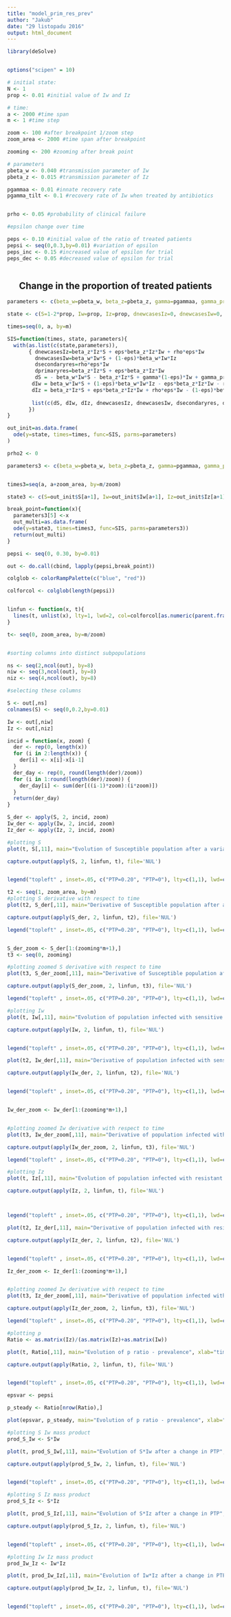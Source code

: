 ```yaml
---
title: "model_prim_res_prev"
author: "Jakub"
date: "29 listopadu 2016"
output: html_document
---
```


```r
library(deSolve)


options("scipen" = 10)

# initial state:
N <- 1
prop <- 0.01 #initial value of Iw and Iz

# time:
a <- 2000 #time span
m <- 1 #time step

zoom <- 100 #after breakpoint 1/zoom step
zoom_area <- 2000 #time span after breakpoint

zooming <- 200 #zooming after break point

# parameters
pbeta_w <- 0.040 #transmission parameter of Iw
pbeta_z <- 0.015 #transmission parameter of Iz

pgammaa <- 0.01 #innate recovery rate
pgamma_tilt <- 0.1 #recovery rate of Iw when treated by antibiotics


prho <- 0.05 #probability of clinical failure

#epsilon change over time

peps <- 0.10 #initial value of the ratio of treated patients
pepsi <- seq(0,0.3,by=0.01) #variation of epsilon
peps_inc <- 0.15 #increased value of epsilon for trial
peps_dec <- 0.05 #decreased value of epsilon for trial



```



<center> <h2> Change in the proportion of treated patients </h2> </center>

 
 
 
```r
parameters <- c(beta_w=pbeta_w, beta_z=pbeta_z, gamma=pgammaa, gamma_prim=pgamma_tilt, eps=peps, rho=prho)

state <- c(S=1-2*prop, Iw=prop, Iz=prop, dnewcasesIz=0, dnewcasesIw=0, dsecondaryres=0, dprimaryres=0)

times=seq(0, a, by=m)

SIS=function(times, state, parameters){
  with(as.list(c(state,parameters)),
       { dnewcasesIz=beta_z*Iz*S + eps*beta_z*Iz*Iw + rho*eps*Iw
         dnewcasesIw=beta_w*Iw*S + (1-eps)*beta_w*Iw*Iz
         dsecondaryres=rho*eps*Iw
         dprimaryres=beta_z*Iz*S + eps*beta_z*Iz*Iw
         dS = - beta_w*Iw*S - beta_z*Iz*S + gamma*(1-eps)*Iw + gamma_prim*eps*Iw + gamma*Iz
        dIw = beta_w*Iw*S + (1-eps)*beta_w*Iw*Iz - eps*beta_z*Iz*Iw - rho*eps*Iw - gamma*(1-eps)*Iw - gamma_prim*eps*Iw
        dIz = beta_z*Iz*S + eps*beta_z*Iz*Iw + rho*eps*Iw - (1-eps)*beta_w*Iw*Iz - gamma*Iz
        
        list(c(dS, dIw, dIz, dnewcasesIz, dnewcasesIw, dsecondaryres, dprimaryres))
       })
}

out_init=as.data.frame(
  ode(y=state, times=times, func=SIS, parms=parameters)
)

```

```r
prho2 <- 0

parameters3 <- c(beta_w=pbeta_w, beta_z=pbeta_z, gamma=pgammaa, gamma_prim=pgamma_tilt, eps=peps_dec, rho=prho2)


times3=seq(a, a+zoom_area, by=m/zoom)

state3 <- c(S=out_init$S[a+1], Iw=out_init$Iw[a+1], Iz=out_init$Iz[a+1], Iwz=out_init$Iwz[a+1], dnewcasesIz=0, dnewcasesIw=0, dsecondaryres=0, dprimaryres=0)

break_point=function(x){
  parameters3[5] <-x
  out_multi=as.data.frame(
  ode(y=state3, times=times3, func=SIS, parms=parameters3))
  return(out_multi)
}

pepsi <- seq(0, 0.30, by=0.01)

out <- do.call(cbind, lapply(pepsi,break_point))

```


```r

colglob <- colorRampPalette(c("blue", "red"))

colforcol <- colglob(length(pepsi))


linfun <- function(x, t){
  lines(t, unlist(x), lty=1, lwd=2, col=colforcol[as.numeric(parent.frame()$i)])
}

```

```r

t<- seq(0, zoom_area, by=m/zoom)


#sorting columns into distinct subpopulations

ns <- seq(2,ncol(out), by=8)
niw <- seq(3,ncol(out), by=8)
niz <- seq(4,ncol(out), by=8)

#selecting these columns

S <- out[,ns]
colnames(S) <- seq(0,0.2,by=0.01)

Iw <- out[,niw]
Iz <- out[,niz]


```

```r
incid = function(x, zoom) {
  der <- rep(0, length(x))
  for (i in 2:length(x)) {
    der[i] <- x[i]-x[i-1]
  }
  der_day <- rep(0, round(length(der)/zoom))
  for (i in 1:round(length(der)/zoom)) {
    der_day[i] <- sum(der[((i-1)*zoom):(i*zoom)])
  }
  return(der_day)
}


```

```r

S_der <- apply(S, 2, incid, zoom)
Iw_der <- apply(Iw, 2, incid, zoom)
Iz_der <- apply(Iz, 2, incid, zoom)


```

```r
#plotting S
plot(t, S[,11], main="Evolution of Susceptible population after a variation of  PTP", xlab="time (steps)", ylab="S ratio", ylim=c(0,1), lty=1, lwd=2, type="l")

capture.output(apply(S, 2, linfun, t), file='NUL')


legend("topleft" , inset=.05, c("PTP=0.20", "PTP=0"), lty=c(1,1), lwd=c(2,2), col=c("red", "blue"))

t2 <- seq(1, zoom_area, by=m)
#plotting S derivative with respect to time
plot(t2, S_der[,11], main="Derivative of Susceptible population after a variation of  PTP", xlab="time (steps)", ylab="S ratio derivative", ylim=c(-0.005,0.005), lty=1, lwd=2, type="l")

capture.output(apply(S_der, 2, linfun, t2), file='NUL')

legend("topleft" , inset=.05, c("PTP=0.20", "PTP=0"), lty=c(1,1), lwd=c(2,2), col=c("red", "blue"))


S_der_zoom <- S_der[1:(zooming*m+1),]
t3 <- seq(0, zooming)

#plotting zoomed S derivative with respect to time
plot(t3, S_der_zoom[,11], main="Derivative of Susceptible population after a variation of  PTP", xlab="time (steps)", ylab="S ratio derivative", ylim=c(-0.005,0.005), lty=1, lwd=2, type="l")

capture.output(apply(S_der_zoom, 2, linfun, t3), file='NUL')

legend("topleft" , inset=.05, c("PTP=0.20", "PTP=0"), lty=c(1,1), lwd=c(2,2), col=c("red", "blue"))
```

```r

#plotting Iw
plot(t, Iw[,11], main="Evolution of population infected with sensitive strain after a variation of  PTP", xlab="time (steps)", ylab="Iw ratio", ylim=c(0,1), lty=1, lwd=2, type="l")

capture.output(apply(Iw, 2, linfun, t), file='NUL')


legend("topleft" , inset=.05, c("PTP=0.20", "PTP=0"), lty=c(1,1), lwd=c(2,2), col=c("red", "blue"))

plot(t2, Iw_der[,11], main="Derivative of population infected with sensitive strain after a variation of  PTP", xlab="time (steps)", ylab="Iw ratio derivative", ylim=c(-0.005,0.005), lty=1, lwd=2, type="l")

capture.output(apply(Iw_der, 2, linfun, t2), file='NUL')


legend("topleft" , inset=.05, c("PTP=0.20", "PTP=0"), lty=c(1,1), lwd=c(2,2), col=c("red", "blue"))


Iw_der_zoom <- Iw_der[1:(zooming*m+1),]


#plotting zoomed Iw derivative with respect to time
plot(t3, Iw_der_zoom[,11], main="Derivative of population infected with sensitive strain after a variation of  PTP", xlab="time (steps)", ylab="Iw ratio derivative", ylim=c(-0.005,0.005), lty=1, lwd=2, type="l")

capture.output(apply(Iw_der_zoom, 2, linfun, t3), file='NUL')

legend("topleft" , inset=.05, c("PTP=0.20", "PTP=0"), lty=c(1,1), lwd=c(2,2), col=c("red", "blue"))
```

```r

#plotting Iz
plot(t, Iz[,11], main="Evolution of population infected with resistant strain after a variation of  PTP", xlab="time (steps)", ylab="Iz ratio", ylim=c(0,1), lty=1, lwd=2, type="l")

capture.output(apply(Iz, 2, linfun, t), file='NUL')



legend("topleft" , inset=.05, c("PTP=0.20", "PTP=0"), lty=c(1,1), lwd=c(2,2), col=c("red", "blue"))

plot(t2, Iz_der[,11], main="Derivative of population infected with resistant strain after a variation of  PTP", xlab="time (steps)", ylab="Iz ratio derivative", ylim=c(-0.005,0.005), lty=1, lwd=2, type="l")

capture.output(apply(Iz_der, 2, linfun, t2), file='NUL')


legend("topleft" , inset=.05, c("PTP=0.20", "PTP=0"), lty=c(1,1), lwd=c(2,2), col=c("red", "blue"))

Iz_der_zoom <- Iz_der[1:(zooming*m+1),]


#plotting zoomed Iw derivative with respect to time
plot(t3, Iz_der_zoom[,11], main="Derivative of population infected with resistant strain after a variation of  PTP", xlab="time (steps)", ylab="Iz ratio derivative", ylim=c(-0.005,0.005), lty=1, lwd=2, type="l")

capture.output(apply(Iz_der_zoom, 2, linfun, t3), file='NUL')

legend("topleft" , inset=.05, c("PTP=0.20", "PTP=0"), lty=c(1,1), lwd=c(2,2), col=c("red", "blue"))

```


```r

#plotting p
Ratio <- as.matrix(Iz)/(as.matrix(Iz)+as.matrix(Iw))

plot(t, Ratio[,11], main="Evolution of p ratio - prevalence", xlab="time (steps)", ylab="p", ylim=c(0,1), lty=1, lwd=2, type="l")

capture.output(apply(Ratio, 2, linfun, t), file='NUL')


legend("topleft" , inset=.05, c("PTP=0.20", "PTP=0"), lty=c(1,1), lwd=c(2,2), col=c("red", "blue"))

epsvar <- pepsi

p_steady <- Ratio[nrow(Ratio),]

plot(epsvar, p_steady, main="Evolution of p ratio - prevalence", xlab="PTP", ylab="p", ylim=c(0,1), lty=1, lwd=2, type="l")


```


```r

#plotting S Iw mass product
prod_S_Iw <- S*Iw

plot(t, prod_S_Iw[,11], main="Evolution of S*Iw after a change in PTP", xlab="time (steps)", ylab="S*Iw", ylim=c(0,0.3), lty=1, lwd=2, type="l")

capture.output(apply(prod_S_Iw, 2, linfun, t), file='NUL')


legend("topleft" , inset=.05, c("PTP=0.20", "PTP=0"), lty=c(1,1), lwd=c(2,2), col=c("red", "blue"))


```

```r

#plotting S Iz mass product
prod_S_Iz <- S*Iz

plot(t, prod_S_Iz[,11], main="Evolution of S*Iz after a change in PTP", xlab="time (steps)", ylab="S*Iz", ylim=c(0,0.3), lty=1, lwd=2, type="l")

capture.output(apply(prod_S_Iz, 2, linfun, t), file='NUL')


legend("topleft" , inset=.05, c("PTP=0.20", "PTP=0"), lty=c(1,1), lwd=c(2,2), col=c("red", "blue"))


```

```r

#plotting Iw Iz mass product
prod_Iw_Iz <- Iw*Iz

plot(t, prod_Iw_Iz[,11], main="Evolution of Iw*Iz after a change in PTP", xlab="time (steps)", ylab="Iw*Iz", ylim=c(0,0.3), lty=1, lwd=2, type="l")

capture.output(apply(prod_Iw_Iz, 2, linfun, t), file='NUL')


legend("topleft" , inset=.05, c("PTP=0.20", "PTP=0"), lty=c(1,1), lwd=c(2,2), col=c("red", "blue"))


```
